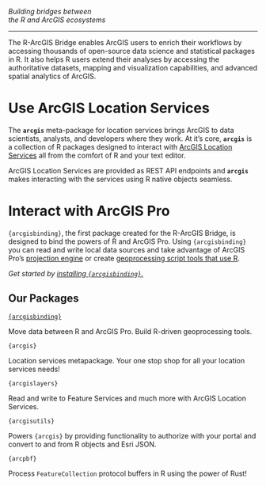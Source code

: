 


:::{.fs-1 .fw-lighter .text-center .mt-4}
_Building bridges between 
<br>the R and ArcGIS ecosystems_ 
:::
<hr>

The R-ArcGIS Bridge enables ArcGIS users to enrich their workflows by accessing thousands of open-source data science and statistical packages in R.
It also helps R users extend their analyses by accessing the authoritative datasets, mapping and visualization capabilities, and advanced spatial analytics of ArcGIS.

# Use ArcGIS Location Services 

The **`arcgis`** meta-package for location services brings ArcGIS to data scientists, analysts, and developers where they work. At it's core, **`arcgis`** is a collection of R packages designed to interact with [ArcGIS Location Services](https://developers.arcgis.com/documentation/mapping-apis-and-services/) all from the comfort of R and your text editor. 

ArcGIS Location Services are provided as REST API endpoints and **`arcgis`** makes interacting with the services using R native objects seamless.

<!-- 
Nick: Below this, suggest a bulleted list of a few of the location services, using the language of the developers doc:
- Data hosting
- Geocoding
- Routing

Josiah: we only support data hosting so we cannot mention any of these other options

-->
# Interact with ArcGIS Pro

`{arcgisbinding}`, the first package created for the R-ArcGIS Bridge, is designed to bind the powers of R and ArcGIS Pro. Using `{arcgisbinding}` you can read and write local data sources and take advantage of ArcGIS Pro's [projection engine](https://github.com/Esri/projection-engine-db-doc) or create [geoprocessing script tools that use R](geoprocessing-tools.qmd). 

_Get started by [installing `{arcgisbinding}`.](arcgisbinding/installing-arcgisbinding.qmd)_

## Our Packages

::: {layout-ncol=2}

::: {.card}
[`{arcgisbinding}`](https://github.com/R-ArcGIS/r-bridge)

Move data between R and ArcGIS Pro.  Build R-driven geoprocessing tools.
:::

::: {.card}
`{arcgis}`

Location services metapackage. Your one stop shop for all your location services needs! 
:::

::: {.card}
`{arcgislayers}`

Read and write to Feature Services and much more with ArcGIS Location Services.
:::


::: {.card}
`{arcgisutils}`

Powers `{arcgis}` by providing functionality to authorize with your portal and convert to and from R objects and Esri JSON.
:::


::: {.card}
`{arcpbf}`

Process `FeatureCollection` protocol buffers in R using the power of Rust! 
:::

:::
